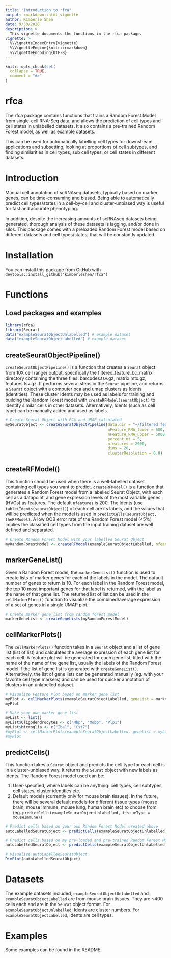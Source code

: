 ```yaml
---
title: "Introduction to rfca"
output: rmarkdown::html_vignette
author: Kimberle Shen
date: 9/30/2020
description: >
  This vignette documents the functions in the rfca package. 
vignette: >
  %\VignetteIndexEntry{vignette}
  %\VignetteEngine{knitr::rmarkdown}
  %\VignetteEncoding{UTF-8}
---
```


```r
knitr::opts_chunk$set(
  collapse = TRUE,
  comment = "#>"
)
```

# rfca

The rfca package contains functions that trains a Random Forest Model from single-cell RNA-Seq data, and allows the prediction of cell types and cell states in unlabelled datasets. It also contains a pre-trained Random Forest model, as well as example datasets.

This can be used for automatically labelling cell types for downstream applications and subsetting, looking at proportions of cell subtypes, and finding similarities in cell types, sub cell types, or cell states in different datasets. 


# Introduction

Manual cell annotation of scRNAseq datasets, typically based on marker genes, can be time-consuming and biased. Being able to automatically predict cell types/states in a cell-by-cell and cluster-unbiased way is useful for fast and accurate phenotyping. 

In addition, despite the increasing amounts of scRNAseq datasets being generated, thorough analysis of these datasets is lagging, and/or done in silos. This package comes with a preloaded Random Forest model based on different datasets and cell types/states, that will be constantly updated. 


# Installation

You can install this package from GitHub with `devtools::install_github("kimberleshen/rfca")`


# Functions

## Load packages and examples
```r
library(rfca)
library(Seurat)
data("exampleSeuratObjectUnlabelled") # example dataset
data("exampleSeuratObjectLabelled") # example dataset
```

## createSeuratObjectPipeline()

`createSeuratObjectPipeline()` is a function that creates a `Seurat` object from 10X cell ranger output, specifically the filtered_feature_bc_matrix directory containing the three files: barcodes.tsv.gz, matrix.mtx.gz, features.tsv.gz. It performs several steps in the `Seurat` pipeline, and returns a `Seurat` object with a computer pca and umap clusters as Idents (identities). These cluster Idents may be used as labels for training and building the Random Forest model with `createRFModel(seuratObject)` to identify similar cells in other datasets. Alternatively, Idents (such as cell type) can be manually added and used as labels. 

```r
# Create Seurat Object with PCA and UMAP calculated
mySeuratObject <- createSeuratObjectPipeline(data.dir = "~/filtered_feature_bc_matrix", 
                                             nFeature_RNA_lower = 500, 
                                             nFeature_RNA_upper = 5000, 
                                             percent.mt = 5, 
                                             nfeatures = 2000, 
                                             dims = 20, 
                                             clusterResolution = 0.8)
```

## createRFModel()

This function should be used when there is a well-labelled dataset containing cell types you want to predict. `createRFModel()` is a function that generates a Random Forest model from a labelled Seurat Object, with each cell as a datapoint, and gene expression levels of the most variable genes (HVGs) as features. The default `nfeatures` is 200. The Idents (use `table(Idents(seuratObject))`) of each cell are its labels, and the values that will be predicted when the model is used in `predictCells(seuratObject, theRFModel)`. A low OOB error rate of the Random Forest model (<5%) implies the classified cell types from the input training dataset are well defined and separated.

```r
# Create Random Forest Model with your labelled Seurat Object
myRandomForestModel <- createRFModel(exampleSeuratObjectLabelled, nfeatures = 200)
```

## markerGeneList()

Given a Random Forest model, the `markerGeneList()` function is used to create lists of marker genes for each of the labels in the model. The dafault number of genes to return is 10. For each label in the Random Forest model, the top 10 most important genes for that label is returned, with the label as the name of that gene list. The returned list of list can be used in the `cellMarkerPlots()` function to visualize the combined/average expression of a set of genes in a single UMAP plot.

```r
# Create marker gene list from random forest model
markerGeneList <- createGeneLists(myRandomForestModel)
```


## cellMarkerPlots()

The `cellMarkerPlots()` function takes in a `Seurat` object and a list of gene list (list of list) and calculates the average expression of each gene list for each cell. A feature plot will be generated for each gene list, titled with the name of the name of the gene list, usually the labels of the Random Forest model if the list of gene list is generated with `createGeneList()`. Alternatively, the list of gene lists can be generated manually (eg. with your favorite cell type markers) and can be used for quicker annotation of clusters in an unlabelled dataset. 

```r
# Visualize Feature Plot based on marker gene list
myPlot <- cellMarkerPlots(exampleSeuratObjectLabelled, geneList = markerGeneList)
myPlot
```

```r
# Make your own marker gene list
myList <- list()
myList$Oligodendrocytes <- c("Mbp", "Mobp", "Plp1")
myList$Microglia <- c("Iba1", "Cst7")
#myPlot <- cellMarkerPlots(exampleSeuratObjectLabelled, geneList = myList)
#myPlot
```


## predictCells()

This function takes a `Seurat` object and predicts the cell type for each cell is in a cluster-unbiased way. It returns the `Seurat` object with new labels as Idents. The Random Forest model used can be:

1) User-specified, where labels can be anything: cell types, cell subtypes, cell states, cluster identities etc.
2) Default models (currently only for mouse brain tissues). In the future, there will be several default models for different tissue types (mouse brain, mouse immune, mouse lung, human brain etc) to choose from (eg. `predictCells(exampleSeuratObjectUnlabelled, tissueType = mouseImmune))`

```r
# Predict cells based on your own Random Forest Model created above
autoLabelledSeuratObject <- predictCells(exampleSeuratObjectUnlabelled, myRandomForestModel)

# Predict cells based on my pre-loaded and pre-trained Random Forest Model
autoLabelledSeuratObject <- predictCells(exampleSeuratObjectUnlabelled)

# Visualize autoLabelledSeuratObject
DimPlot(autoLabelledSeuratObject)
```


# Datasets

The example datasets included, `exampleSeuratObjectUnlabelled` and `exampleSeuratObjectLabelled` are from mouse brain tissues. They are ~400 cells each and are in the `Seurat` object format. For `exampleSeuratObjectUnlabelled`, Idents are cluster numbers. For `exampleSeuratObjectLabelled`, Idents are cell types. 

# Examples

Some examples can be found in the README.

